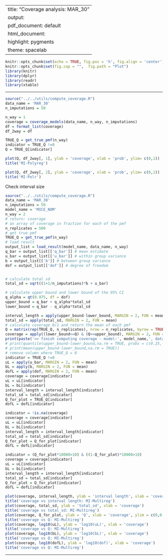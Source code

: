 
---
title: "Coverage analysis: MAR_30"
output:
  pdf_document: default
  html_document:
    highlight: pygments
    theme: spacelab
---

```r
knitr::opts_chunk$set(echo = TRUE, fig.pos = 'h', fig.align = 'center')
knitr::opts_chunk$set(fig.cap = "",  fig.path = "Plot")
library(knitr)
library(dplyr)
library(readr)
library(xtable)
```

* * *

```r
source("../../utils/compute_coverage.R")
data_name = 'MAR_30'
n_imputations = 50
```


```r
n_way = 1
coverage = coverage_models(data_name, n_way, n_imputations)
df = format_list(coverage)
df_2way = df
```


```r
TRUE_Q = get_true_pmf(n_way)
indicator = TRUE_Q !=0
Q = TRUE_Q[indicator]
```

```r
plot(Q, df_2way[, 1], ylab = 'coverage', xlab = 'prob', ylim= c(0,1))
title('MI-Polyreg')
```

```r
plot(Q, df_2way[, 2], ylab = 'coverage', xlab = 'prob', ylim= c(0,1))
title('MI-Polr')
```

Check interval size
```r
source("../../utils/compute_coverage.R")
data_name = 'MAR_30'
n_imputations = 50
model_name = 'MICE_NOM'
n_way = 2
# return: coverage
# an array of coverage in fraction for each of the pmf
n_replicates = 500
# get true pmf
TRUE_Q = get_true_pmf(n_way)
# load result
output_list = load_result(model_name, data_name, n_way)
q_bar = output_list[['q_bar']] # mean estimate
u_bar = output_list[['u_bar']] # within group variance
b = output_list[['b']] # between group variance
dof = output_list[['dof']] # degree of freedom


# calculate total sd
total_sd = sqrt((1+1/n_imputations)*b + u_bar)

# calculate upper bound and lower bound of the 95% CI
q_alpha = qt(0.975, df = dof)
upper_bound = q_bar + q_alpha*total_sd
lower_bound = q_bar - q_alpha*total_sd

interval_length = apply(upper_bound-lower_bound, MARGIN = 2, FUN = mean)
total_sd = apply(total_sd, MARGIN = 2, FUN = mean)
# calculate coverage 0/1 and return the mean of each pmf
Q = matrix(rep(TRUE_Q, n_replicates), nrow = n_replicates, byrow = TRUE)
coverage = apply((lower_bound<=Q) & (Q<=upper_bound), MARGIN = 2, FUN = mean)
print(paste('>> finish computing coverage - model:', model_name,', dataset:', data_name,', n way:', n_way))
# print(quantile(upper_bound-lower_bound,na.rm = TRUE, probs = c(0.25, 0.5, 0.75)))
# print(mean(upper_bound-lower_bound,na.rm = TRUE))
# remove column where TRUE_Q = 0
indicator = TRUE_Q !=0
uL = apply(u_bar, MARGIN = 2, FUN = mean)
bL = apply(b, MARGIN = 2, FUN = mean)
dofL = apply(dof, MARGIN = 2, FUN = mean)
coverage = coverage[indicator]
uL = uL[indicator]
bL = bL[indicator]
interval_length = interval_length[indicator]
total_sd = total_sd[indicator]
Q_for_plot = TRUE_Q[indicator]
dofL = dofL[indicator]

indicator = !is.na(coverage)
coverage = coverage[indicator]
uL = uL[indicator]
bL = bL[indicator]
interval_length = interval_length[indicator]
total_sd = total_sd[indicator]
Q_for_plot = Q_for_plot[indicator]
dofL = dofL[indicator]

indicator = (Q_for_plot*10000>10) & ((1-Q_for_plot)*10000>10)
coverage = coverage[indicator]
uL = uL[indicator]
bL = bL[indicator]
interval_length = interval_length[indicator]
total_sd = total_sd[indicator]
Q_for_plot = Q_for_plot[indicator]
dofL = dofL[indicator]
```

```r
plot(coverage, interval_length, ylab = 'interval length', xlab = 'coverage')
title('coverage vs interval length: MI-Multireg')
plot(coverage, total_sd, ylab = 'total_sd', xlab = 'coverage')
title('coverage vs total_sd: MI-Multireg')
plot(coverage, Q_for_plot, ylab = 'Q', xlab = 'coverage', ylim = c(0,0.3))
title('coverage vs Q: MI-Multireg')
plot(coverage, log10(uL), ylab = 'log10(uL)', xlab = 'coverage')
title('coverage vs Q: MI-Multireg')
plot(coverage, log10(bL), ylab = 'log10(bL)', xlab = 'coverage')
title('coverage vs Q: MI-Multireg')
plot(coverage, log10(dofL), ylab = 'log10(dof)', xlab = 'coverage')
title('coverage vs Q: MI-Multireg')
```

* * *



